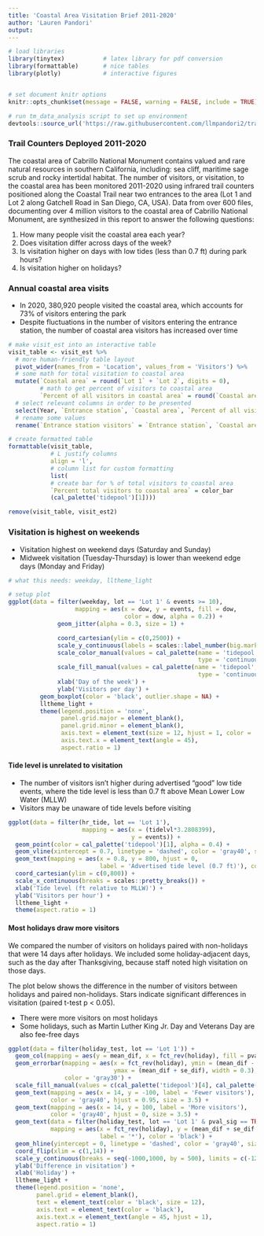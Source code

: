 ```yaml
---
title: 'Coastal Area Visitation Brief 2011-2020'
author: 'Lauren Pandori'
output:
---
```


```r

# load libraries
library(tinytex)           # latex library for pdf conversion
library(formattable)       # nice tables
library(plotly)            # interactive figures


# set document knitr options
knitr::opts_chunk$set(message = FALSE, warning = FALSE, include = TRUE)

# run tm_data_analysis script to set up environment
devtools::source_url('https://raw.githubusercontent.com/llmpandori2/trail_counter_2011_2020/main/scripts/tm_data_analysis.R')

```

### Trail Counters Deployed 2011-2020

The coastal area of Cabrillo National Monument contains valued and rare natural resources in southern California, including: sea cliff, maritime sage scrub and rocky intertidal habitat. The number of visitors, or visitation, to the coastal area has been monitored 2011-2020 using infrared trail counters positioned along the Coastal Trail near two entrances to the area (Lot 1 and Lot 2 along Gatchell Road in San Diego, CA, USA). Data from over 600 files, documenting over 4 million visitors to the coastal area of Cabrillo National Monument, are synthesized in this report to answer the following questions: 

1.	How many people visit the coastal area each year?
2.	Does visitation differ across days of the week?
3.	Is visitation higher on days with low tides (less than 0.7 ft) during park hours?
4.	Is visitation higher on holidays?

### Annual coastal area visits

- In 2020, 380,920 people visited the coastal area, which accounts for 73% of visitors entering the park
- Despite fluctuations in the number of visitors entering the entrance station, the number of coastal area visitors has increased over time

```r
# make visit_est into an interactive table
visit_table <- visit_est %>%
  # more human-friendly table layout
  pivot_wider(names_from = 'Location', values_from = 'Visitors') %>%
  # some math for total visitation to coastal area
  mutate(`Coastal area` = round(`Lot 1` + `Lot 2`, digits = 0),
         # math to get percent of visitors to coastal area
         `Percent of all visitors in coastal area` = round(`Coastal area`/(`Coastal area` + `Entrance station`)*100, digits = 0)) %>%
  # select relevant columns in order to be presented
  select(Year, `Entrance station`, `Coastal area`, `Percent of all visitors in coastal area`) %>%
  # rename some values
  rename(`Entrance station visitors` = `Entrance station`, `Coastal area visitors` = `Coastal area`)

# create formatted table
formattable(visit_table,
            # L justify columns
            align = 'l',
            # column list for custom formatting
            list(
            # create bar for % of total visitors to coastal area
            `Percent total visitors to coastal area` = color_bar
            (cal_palette('tidepool')[1])))

remove(visit_table, visit_est2)
```

### Visitation is highest on weekends

- Visitation highest on weekend days (Saturday and Sunday)
- Midweek visitation (Tuesday-Thursday) is lower than weekend edge days (Monday and Friday)

```r
# what this needs: weekday, lltheme_light

# setup plot
ggplot(data = filter(weekday, lot == 'Lot 1' & events >= 10),
                   mapping = aes(x = dow, y = events, fill = dow, 
                                 color = dow, alpha = 0.2)) +
              geom_jitter(alpha = 0.3, size = 1) + 

              coord_cartesian(ylim = c(0,2500)) +
              scale_y_continuous(labels = scales::label_number(big.mark = ',')) +
              scale_color_manual(values = cal_palette(name = 'tidepool', n = 7,
                                                      type = 'continuous')) + 
              scale_fill_manual(values = cal_palette(name = 'tidepool', n = 7, 
                                                      type = 'continuous')) + 
              xlab('Day of the week') + 
              ylab('Visitors per day') + 
         geom_boxplot(color = 'black', outlier.shape = NA) + 
         lltheme_light + 
         theme(legend.position = 'none',
               panel.grid.major = element_blank(),
               panel.grid.minor = element_blank(),
               axis.text = element_text(size = 12, hjust = 1, color = 'black'),
               axis.text.x = element_text(angle = 45),
               aspect.ratio = 1)
```

#### Tide level is unrelated to visitation

- The number of visitors isn't higher during advertised "good" low tide events, where the tide level is less than 0.7 ft above Mean Lower Low Water (MLLW) 
- Visitors may be unaware of tide levels before visiting

```r

ggplot(data = filter(hr_tide, lot == 'Lot 1'),
                     mapping = aes(x = (tidelvl*3.2808399),
                                   y = events)) +
  geom_point(color = cal_palette('tidepool')[1], alpha = 0.4) + 
  geom_vline(xintercept = 0.7, linetype = 'dashed', color = 'gray40', size = 1) +
  geom_text(mapping = aes(x = 0.8, y = 800, hjust = 0,
                          label = 'Advertised tide level (0.7 ft)'), color = 'gray40') +
  coord_cartesian(ylim = c(0,800)) + 
  scale_x_continuous(breaks = scales::pretty_breaks()) + 
  xlab('Tide level (ft relative to MLLW)') + 
  ylab('Visitors per hour') +
  lltheme_light +
  theme(aspect.ratio = 1)

```

#### Most holidays draw more visitors

We compared the number of visitors on holidays paired with non-holidays that were 14 days after holidays. We included some holiday-adjacent days, such as the day after Thanksgiving, because staff noted high visitation on those days. 

The plot below shows the difference in the number of visitors between holidays and paired non-holidays. Stars indicate significant differences in visitation (paired t-test p < 0.05).

- There were more visitors on most holidays
- Some holidays, such as Martin Luther King Jr. Day and Veterans Day are also fee-free days

```r

ggplot(data = filter(holiday_test, lot == 'Lot 1')) + 
  geom_col(mapping = aes(y = mean_dif, x = fct_rev(holiday), fill = pval_sig)) + 
  geom_errorbar(mapping = aes(x = fct_rev(holiday), ymin = (mean_dif - se_dif), 
                              ymax = (mean_dif + se_dif), width = 0.3), 
                color = 'gray30') + 
  scale_fill_manual(values = c(cal_palette('tidepool')[4], cal_palette('tidepool')[1])) + 
  geom_text(mapping = aes(x = 14, y = -100, label = 'Fewer visitors'), 
            color = 'gray40', hjust = 0.95, size = 3.5) + 
  geom_text(mapping = aes(x = 14, y = 100, label = 'More visitors'), 
            color = 'gray40', hjust = 0, size = 3.5) + 
  geom_text(data = filter(holiday_test, lot == 'Lot 1' & pval_sig == TRUE),
            mapping = aes(x = fct_rev(holiday), y = (mean_dif + se_dif + 100), 
                          label = '*'), color = 'black') +
  geom_hline(yintercept = 0, linetype = 'dashed', color = 'gray40', size = 1) + 
  coord_flip(xlim = c(1,14)) +
  scale_y_continuous(breaks = seq(-1000,1000, by = 500), limits = c(-1200,1200)) +
  ylab('Difference in visitation') + 
  xlab('Holiday') +
  lltheme_light + 
  theme(legend.position = 'none',
        panel.grid = element_blank(),
        text = element_text(color = 'black', size = 12),
        axis.text = element_text(color = 'black'),
        axis.text.x = element_text(angle = 45, hjust = 1),
        aspect.ratio = 1)

```

